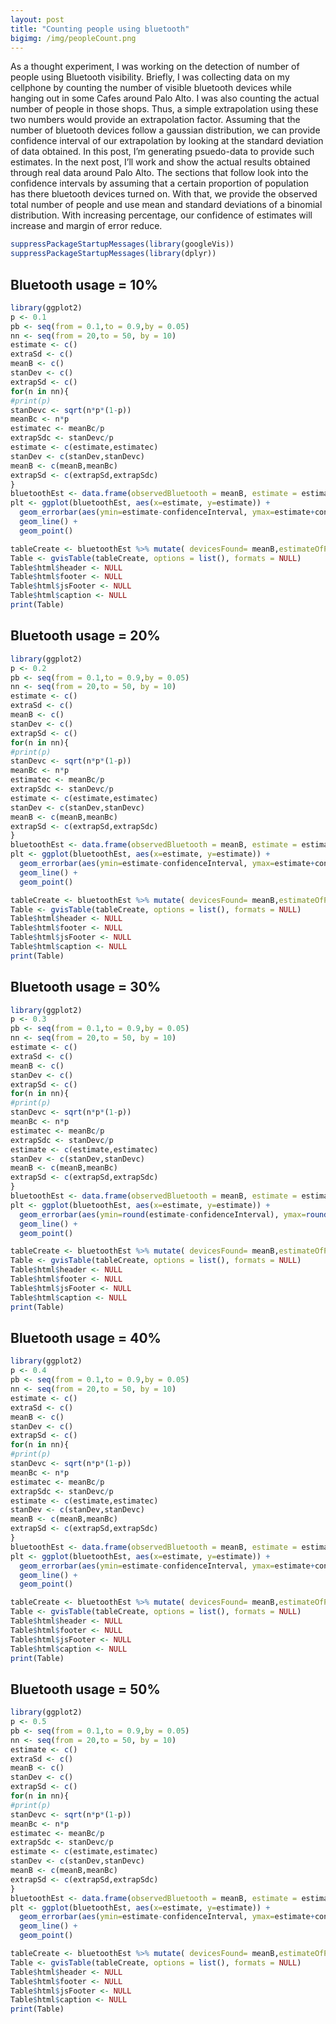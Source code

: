```yaml
---
layout: post
title: "Counting people using bluetooth"
bigimg: /img/peopleCount.png
---
```


As a thought experiment, I was working on the detection of number of people using Bluetooth visibility. Briefly, I was collecting data on my cellphone by counting the number of visible bluetooth devices while hanging out in some Cafes around Palo Alto. I was also counting the actual number of people in those shops. Thus, a simple extrapolation using these two numbers would provide an extrapolation factor. Assuming that the number of bluetooth devices follow a gaussian distribution, we can provide confidence interval of our extrapolation by looking at the standard deviation of data obtained. In this post, I'm generating psuedo-data to provide such estimates. In the next post, I'll work and show the actual results obtained through real data around Palo Alto. 
The sections that follow look into the confidence intervals by assuming that a certain proportion of population has there bluetooth devices turned on. With that, we provide the observed total number of people and use mean and standard deviations of a binomial distribution. With increasing percentage, our confidence of estimates will increase and margin of error reduce. 
```r
suppressPackageStartupMessages(library(googleVis))
suppressPackageStartupMessages(library(dplyr))

```

## Bluetooth usage = 10% 

```r
library(ggplot2)
p <- 0.1
pb <- seq(from = 0.1,to = 0.9,by = 0.05)
nn <- seq(from = 20,to = 50, by = 10)
estimate <- c()
extraSd <- c()
meanB <- c()
stanDev <- c()
extrapSd <- c()
for(n in nn){
#print(p)
stanDevc <- sqrt(n*p*(1-p))
meanBc <- n*p
estimatec <- meanBc/p
extrapSdc <- stanDevc/p
estimate <- c(estimate,estimatec)  
stanDev <- c(stanDev,stanDevc)
meanB <- c(meanB,meanBc)
extrapSd <- c(extrapSd,extrapSdc)
}
bluetoothEst <- data.frame(observedBluetooth = meanB, estimate = estimate,  confidenceInterval = extrapSd)
plt <- ggplot(bluetoothEst, aes(x=estimate, y=estimate)) + 
  geom_errorbar(aes(ymin=estimate-confidenceInterval, ymax=estimate+confidenceInterval), width=.1) +
  geom_line() +
  geom_point()

```

```r
tableCreate <- bluetoothEst %>% mutate( devicesFound= meanB,estimateOfPeople = estimate, upperLimit = round(estimate + confidenceInterval), lowerLimit = round(estimate - confidenceInterval)) %>% select(devicesFound,estimateOfPeople,lowerLimit,upperLimit) 
Table <- gvisTable(tableCreate, options = list(), formats = NULL)
Table$html$header <- NULL
Table$html$footer <- NULL
Table$html$jsFooter <- NULL
Table$html$caption <- NULL
print(Table)
```

## Bluetooth usage = 20% 

```r
library(ggplot2)
p <- 0.2
pb <- seq(from = 0.1,to = 0.9,by = 0.05)
nn <- seq(from = 20,to = 50, by = 10)
estimate <- c()
extraSd <- c()
meanB <- c()
stanDev <- c()
extrapSd <- c()
for(n in nn){
#print(p)
stanDevc <- sqrt(n*p*(1-p))
meanBc <- n*p
estimatec <- meanBc/p
extrapSdc <- stanDevc/p
estimate <- c(estimate,estimatec)  
stanDev <- c(stanDev,stanDevc)
meanB <- c(meanB,meanBc)
extrapSd <- c(extrapSd,extrapSdc)
}
bluetoothEst <- data.frame(observedBluetooth = meanB, estimate = estimate,  confidenceInterval = extrapSd)
plt <- ggplot(bluetoothEst, aes(x=estimate, y=estimate)) + 
  geom_errorbar(aes(ymin=estimate-confidenceInterval, ymax=estimate+confidenceInterval), width=.1) +
  geom_line() +
  geom_point()

```

```r
tableCreate <- bluetoothEst %>% mutate( devicesFound= meanB,estimateOfPeople = estimate, upperLimit = round(estimate + confidenceInterval), lowerLimit = round(estimate - confidenceInterval)) %>% select(devicesFound,estimateOfPeople,lowerLimit,upperLimit) 
Table <- gvisTable(tableCreate, options = list(), formats = NULL)
Table$html$header <- NULL
Table$html$footer <- NULL
Table$html$jsFooter <- NULL
Table$html$caption <- NULL
print(Table)
```

## Bluetooth usage = 30% 

```r
library(ggplot2)
p <- 0.3
pb <- seq(from = 0.1,to = 0.9,by = 0.05)
nn <- seq(from = 20,to = 50, by = 10)
estimate <- c()
extraSd <- c()
meanB <- c()
stanDev <- c()
extrapSd <- c()
for(n in nn){
#print(p)
stanDevc <- sqrt(n*p*(1-p))
meanBc <- n*p
estimatec <- meanBc/p
extrapSdc <- stanDevc/p
estimate <- c(estimate,estimatec)  
stanDev <- c(stanDev,stanDevc)
meanB <- c(meanB,meanBc)
extrapSd <- c(extrapSd,extrapSdc)
}
bluetoothEst <- data.frame(observedBluetooth = meanB, estimate = estimate,  confidenceInterval = extrapSd)
plt <- ggplot(bluetoothEst, aes(x=estimate, y=estimate)) + 
  geom_errorbar(aes(ymin=round(estimate-confidenceInterval), ymax=round(estimate+confidenceInterval)), width=.1) +
  geom_line() +
  geom_point()

```

```r
tableCreate <- bluetoothEst %>% mutate( devicesFound= meanB,estimateOfPeople = estimate, upperLimit = round(estimate + confidenceInterval), lowerLimit = round(estimate - confidenceInterval)) %>% select(devicesFound,estimateOfPeople,lowerLimit,upperLimit) 
Table <- gvisTable(tableCreate, options = list(), formats = NULL)
Table$html$header <- NULL
Table$html$footer <- NULL
Table$html$jsFooter <- NULL
Table$html$caption <- NULL
print(Table)
```

## Bluetooth usage = 40% 

```r
library(ggplot2)
p <- 0.4
pb <- seq(from = 0.1,to = 0.9,by = 0.05)
nn <- seq(from = 20,to = 50, by = 10)
estimate <- c()
extraSd <- c()
meanB <- c()
stanDev <- c()
extrapSd <- c()
for(n in nn){
#print(p)
stanDevc <- sqrt(n*p*(1-p))
meanBc <- n*p
estimatec <- meanBc/p
extrapSdc <- stanDevc/p
estimate <- c(estimate,estimatec)  
stanDev <- c(stanDev,stanDevc)
meanB <- c(meanB,meanBc)
extrapSd <- c(extrapSd,extrapSdc)
}
bluetoothEst <- data.frame(observedBluetooth = meanB, estimate = estimate,  confidenceInterval = extrapSd)
plt <- ggplot(bluetoothEst, aes(x=estimate, y=estimate)) + 
  geom_errorbar(aes(ymin=estimate-confidenceInterval, ymax=estimate+confidenceInterval), width=.1) +
  geom_line() +
  geom_point()

```

```r
tableCreate <- bluetoothEst %>% mutate( devicesFound= meanB,estimateOfPeople = estimate, upperLimit = round(estimate + confidenceInterval), lowerLimit = round(estimate - confidenceInterval)) %>% select(devicesFound,estimateOfPeople,lowerLimit,upperLimit) 
Table <- gvisTable(tableCreate, options = list(), formats = NULL)
Table$html$header <- NULL
Table$html$footer <- NULL
Table$html$jsFooter <- NULL
Table$html$caption <- NULL
print(Table)
```

## Bluetooth usage = 50% 

```r
library(ggplot2)
p <- 0.5
pb <- seq(from = 0.1,to = 0.9,by = 0.05)
nn <- seq(from = 20,to = 50, by = 10)
estimate <- c()
extraSd <- c()
meanB <- c()
stanDev <- c()
extrapSd <- c()
for(n in nn){
#print(p)
stanDevc <- sqrt(n*p*(1-p))
meanBc <- n*p
estimatec <- meanBc/p
extrapSdc <- stanDevc/p
estimate <- c(estimate,estimatec)  
stanDev <- c(stanDev,stanDevc)
meanB <- c(meanB,meanBc)
extrapSd <- c(extrapSd,extrapSdc)
}
bluetoothEst <- data.frame(observedBluetooth = meanB, estimate = estimate,  confidenceInterval = extrapSd)
plt <- ggplot(bluetoothEst, aes(x=estimate, y=estimate)) + 
  geom_errorbar(aes(ymin=estimate-confidenceInterval, ymax=estimate+confidenceInterval), width=.1) +
  geom_line() +
  geom_point()

```

```r
tableCreate <- bluetoothEst %>% mutate( devicesFound= meanB,estimateOfPeople = estimate, upperLimit = round(estimate + confidenceInterval), lowerLimit = round(estimate - confidenceInterval)) %>% select(devicesFound,estimateOfPeople,lowerLimit,upperLimit) 
Table <- gvisTable(tableCreate, options = list(), formats = NULL)
Table$html$header <- NULL
Table$html$footer <- NULL
Table$html$jsFooter <- NULL
Table$html$caption <- NULL
print(Table)
```
